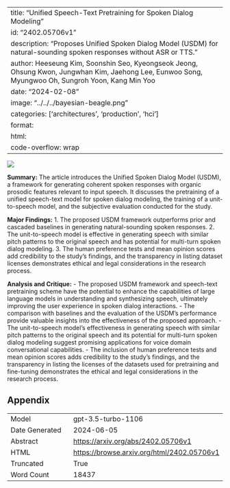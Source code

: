 
---
title: "Unified Speech-Text Pretraining for Spoken Dialog Modeling"
id: "2402.05706v1"
description: "Proposes Unified Spoken Dialog Model (USDM) for natural-sounding spoken responses without ASR or TTS."
author: Heeseung Kim, Soonshin Seo, Kyeongseok Jeong, Ohsung Kwon, Jungwhan Kim, Jaehong Lee, Eunwoo Song, Myungwoo Oh, Sungroh Yoon, Kang Min Yoo
date: "2024-02-08"
image: "../../../bayesian-beagle.png"
categories: ['architectures', 'production', 'hci']
format:
  html:
    code-overflow: wrap
---

![](../../../bayesian-beagle.png)

**Summary:**
The article introduces the Unified Spoken Dialog Model (USDM), a framework for generating coherent spoken responses with organic prosodic features relevant to input speech. It discusses the pretraining of a unified speech-text model for spoken dialog modeling, the training of a unit-to-speech model, and the subjective evaluation conducted for the study.

**Major Findings:**
1. The proposed USDM framework outperforms prior and cascaded baselines in generating natural-sounding spoken responses.
2. The unit-to-speech model is effective in generating speech with similar pitch patterns to the original speech and has potential for multi-turn spoken dialog modeling.
3. The human preference tests and mean opinion scores add credibility to the study's findings, and the transparency in listing dataset licenses demonstrates ethical and legal considerations in the research process.

**Analysis and Critique:**
- The proposed USDM framework and speech-text pretraining scheme have the potential to enhance the capabilities of large language models in understanding and synthesizing speech, ultimately improving the user experience in spoken dialog interactions.
- The comparison with baselines and the evaluation of the USDM's performance provide valuable insights into the effectiveness of the proposed approach.
- The unit-to-speech model's effectiveness in generating speech with similar pitch patterns to the original speech and its potential for multi-turn spoken dialog modeling suggest promising applications for voice domain conversational capabilities.
- The inclusion of human preference tests and mean opinion scores adds credibility to the study's findings, and the transparency in listing the licenses of the datasets used for pretraining and fine-tuning demonstrates the ethical and legal considerations in the research process.

## Appendix

|          |          |
|----------|----------|
| Model     | gpt-3.5-turbo-1106       |
| Date Generated     | 2024-06-05       |
| Abstract | [https://arxiv.org/abs/2402.05706v1](https://arxiv.org/abs/2402.05706v1)        |
| HTML     | [https://browse.arxiv.org/html/2402.05706v1](https://browse.arxiv.org/html/2402.05706v1)       |
| Truncated       | True       |
| Word Count       | 18437       |